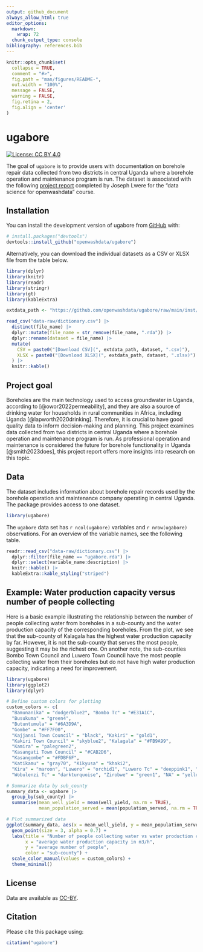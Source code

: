 ```yaml
---
output: github_document
always_allow_html: true
editor_options: 
  markdown: 
    wrap: 72
  chunk_output_type: console
bibliography: references.bib
---
```


<!-- README.md is generated from README.Rmd. Please edit that file -->

```r
knitr::opts_chunk$set(
  collapse = TRUE,
  comment = "#>",
  fig.path = "man/figures/README-",
  out.width = "100%",
  message = FALSE,
  warning = FALSE,
  fig.retina = 2,
  fig.align = 'center'
)
```

# ugabore

<!-- badges: start -->

[![License: CC BY
4.0](https://img.shields.io/badge/License-CC_BY_4.0-steelblue.svg)](https://creativecommons.org/licenses/by/4.0/)

<!-- badges: end -->

The goal of `ugabore` is to provide users with documentation on borehole repair data collected from two districts in central Uganda where a borehole operation and maintenance program is run. The dataset is associated with the following [project report](https://ds4owd-001.github.io/project-ljc3084/) completed by Joseph Lwere for the "data science for openwashdata" course.

## Installation

You can install the development version of ugabore from
[GitHub](https://github.com/) with:

``` r
# install.packages("devtools")
devtools::install_github("openwashdata/ugabore")
```

Alternatively, you can download the individual datasets as a CSV or XLSX
file from the table below.

```r
library(dplyr)
library(knitr)
library(readr)
library(stringr)
library(gt)
library(kableExtra)

extdata_path <- "https://github.com/openwashdata/ugabore/raw/main/inst/extdata/"

read_csv("data-raw/dictionary.csv") |> 
  distinct(file_name) |> 
  dplyr::mutate(file_name = str_remove(file_name, ".rda")) |> 
  dplyr::rename(dataset = file_name) |> 
  mutate(
    CSV = paste0("[Download CSV](", extdata_path, dataset, ".csv)"),
    XLSX = paste0("[Download XLSX](", extdata_path, dataset, ".xlsx)")
  ) |> 
  knitr::kable()

```
## Project goal

Boreholes are the main technology used to access groundwater in Uganda, according to [@owor2022permeability], and they are also a source of drinking water for households in rural communities in Africa, including Uganda [@lapworth2020drinking]. Therefore, it is crucial to have good quality data to inform decision-making and planning. This project examines data collected from two districts in central Uganda where a borehole operation and maintenance program is run. As professional operation and maintenance is considered the future for borehole functionality in Uganda [@smith2023does], this project report offers more insights into research on this topic.

## Data

The dataset includes information about borehole repair records used by the borehole operation and maintenance company operating in central Uganda. The package provides access to one dataset.

```r
library(ugabore)
```

The `ugabore` data set has `r ncol(ugabore)` variables and `r nrow(ugabore)` observations. For an overview of the variable names, see the following table.

```r
readr::read_csv("data-raw/dictionary.csv") |>
  dplyr::filter(file_name == "ugabore.rda") |>
  dplyr::select(variable_name:description) |> 
  knitr::kable() |> 
  kableExtra::kable_styling("striped")
```


## Example: Water production capacity versus number of people collecting

Here is a basic example illustrating the relationship between the number of people collecting water from boreholes in a sub-county and the water production capacity of the corresponding boreholes. From the plot, we see that the sub-county of Kalagala has the highest water production capacity by far. However, it is not the sub-county that serves the most people, suggesting it may be the richest one. On another note, the sub-counties Bombo Town Council and Luwero Town Council have the most people collecting water from their boreholes but do not have high water production capacity, indicating a need for improvement.

```r
library(ugabore)
library(ggplot2)
library(dplyr)

# Define custom colors for plotting
custom_colors <- c(
  "Bamunanika" = "dodgerblue2", "Bombo Tc" = "#E31A1C",
  "Busukuma" = "green4",
  "Butuntumula" = "#6A3D9A",
  "Gombe" = "#FF7F00", 
  "Kajjansi Town Council" = "black", "Kakiri" = "gold1",
  "Kakiri Town Council" = "skyblue2", "Kalagala" = "#FB9A99",
  "Kamira" = "palegreen2",
  "Kasangati Town Council" = "#CAB2D6", 
  "Kasangombe" = "#FDBF6F", 
  "Katikamu" = "gray70", "Kikyusa" = "khaki2",
  "Kira" = "maroon", "Luwero" = "orchid1", "Luwero Tc" = "deeppink1", "Makulubita" = "blue1", "Namayumba Town Council" = "steelblue4",
  "Wobulenzi Tc" = "darkturquoise", "Zirobwe" = "green1", "NA" = "yellow4")

# Summarize data by sub_county
summary_data <- ugabore |> 
  group_by(sub_county) |> 
  summarise(mean_well_yield = mean(well_yield, na.rm = TRUE),
            mean_population_served = mean(population_served, na.rm = TRUE))

# Plot summarized data
ggplot(summary_data, aes(x = mean_well_yield, y = mean_population_served, color = sub_county)) +
  geom_point(size = 3, alpha = 0.7) +
  labs(title = "Number of people collecting water vs water production capacity by sub-county",
       x = "average water production capacity in m3/h",
       y = "average number of people",
       color = "sub-county") +
  scale_color_manual(values = custom_colors) +
  theme_minimal()
```

## License

Data are available as
[CC-BY](https://github.com/openwashdata/ugabore/blob/main/LICENSE.md).

## Citation

Please cite this package using:

```r
citation("ugabore")
```
